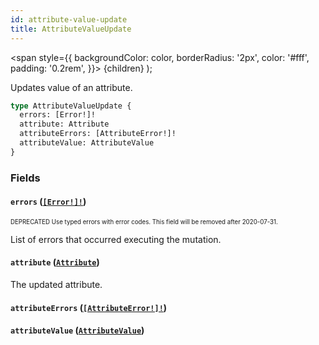 ```yaml
---
id: attribute-value-update
title: AttributeValueUpdate
---
```


<span
style={{
      backgroundColor: color,
      borderRadius: '2px',
      color: '#fff',
      padding: '0.2rem',
    }}>
{children}
</span>
);

Updates value of an attribute.

```graphql
type AttributeValueUpdate {
  errors: [Error!]!
  attribute: Attribute
  attributeErrors: [AttributeError!]!
  attributeValue: AttributeValue
}
```

### Fields

#### `errors` ([`[Error!]!`](/api-reference/objects/error.mdx))

<sub><sup><Tag color="#ffba00">DEPRECATED</Tag> Use typed errors with error codes. This field will be removed after 2020-07-31.</sup></sub>

List of errors that occurred executing the mutation.

#### `attribute` ([`Attribute`](/api-reference/objects/attribute.mdx))

The updated attribute.

#### `attributeErrors` ([`[AttributeError!]!`](/api-reference/objects/attribute-error.mdx))

#### `attributeValue` ([`AttributeValue`](/api-reference/objects/attribute-value.mdx))
